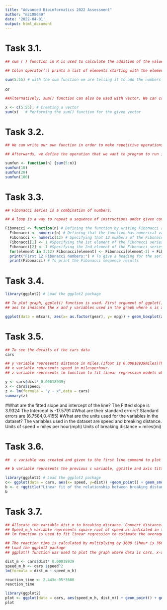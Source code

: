 ---
title: "Advanced Bioinformatics 2022 Assessment"
author: "m2108649"
date: '2022-04-01'
output: html_document
---

# Task 3.1.
```{r}
## sum ( ) function in R is used to calculate the addition of the values presented within the bracket which can be numeric or vectors. 

## Colon operator(:) prints a list of elements starting with the element before the colon to the element after it in other words we add a range.

sum(5:55) # with the sum function we are telling it to add the numbers between the specified range starting from 5 till 55.

```
or 

```{r}
##Alternatively, sum() function can also be used with vector. We can create a vector and call it x and then pass it into sum() function as parameters.

x <- c(5:55); # Creating a vector
sum(x)   # Performing the sum() function for the given vector
```



# Task 3.2.
```{r}
## We can write our own function in order to make repetitive operations using single command. We are defining our function by writing sumfun and the input parameter called 'n' which will be used to feed to the function.

## Afterwards, we define the operation that we want to program to run in the body of the function which is calculating the sum of integers between 5 and n with n being any number, within curly braces ({}). Then the function can be used to do the calculation for n=10, n=20, n=100 in a single command.

sumfun <- function(n) {sum(5:n)}
sumfun(10)
sumfun(20)
sumfun(100)
```



# Task 3.3.
```{r}
## Fibonacci series is a combination of numbers.

## A loop is a way to repeat a sequence of instructions under given commands which will allow us to print part of the code in repetition.The for loop for this example explains that 'for each element that is in the sequence' 

Fibonacci <- function(n) # Defining the function by writing Fibonacci and the input parameter is called n which will be the number of term desired.
  Fibonacci <- numeric(n) # Defining that the function has numerical value and specifying the number of entries to be printed by n
  Fibonacci <- numeric(12) # Specifying that 12 numbers of the Fibonacci series desired
  Fibonacci[1] <- 1 #Specifying the 1st element of the Fibonacci series is 1
  Fibonacci[2] <- 1 #Specifying the 2nd element of the Fibonacci series is 1
  for(element in 3:12) Fibonacci[element] <- Fibonacci[element-2] + Fibonacci[element-1] #In mathematical terms, the sequence of Fn of Fibonacci numbers is defined by the recurrence relation of Fn-1 + Fn-2. So it will print the Fibonacci numbers starting the loop from the 3rd to ending at 12th.
  print("First 12 Fibonacci numbers:") # To give a heading for the series
  print(Fibonacci) # To print the Fibonacci sequence results
```



# Task 3.4.
```{r}
library(ggplot2) # Load the ggplot2 package

## To plot graph, ggplot() function is used. First argument of ggplot() is the dataset(mtcars) to use in the graph.
## aes to indicate the x and y variables used in the graph where x is as.factor(gear) and for y is mpg. The function geom_boxplot is used to create a box plot. ggtitle is used to give a tittle for the graph. Labs is used to change the legend title.

ggplot(data = mtcars, aes(x= as.factor(gear), y= mpg)) + geom_boxplot(aes(fill= as.factor(gear))) + ggtitle("Box plot of Miles per gallon(mpg) vs Number of gears") + labs(fill='Number of gears')
```


 
# Task 3.5.
```{r}
## To see the details of the cars data
cars

## y variable represents distance in miles.(1foot is 0.00018939miles)Therefore distance is multiplied by 0.00018939.
## x variable represents speed in milesperhour.
## z variable represents lm function to fit linear regression models where it includes a formula (y ~ x) and a data to be used.

y <- cars$dist* 0.00018939; 
x <- cars$speed;
z <- lm(formula = "y ~ x",data = cars)
summary(z)
```
#What are the fitted slope and intercept of the line?
 The Fitted slope is 3.9324
 The Intercept is -17.5791
#What are their standard errors?
Standard errors are (6.7584,0.4155)
#What are the units used for the variables in the dataset? 
The variables used in the dataset are speed and breaking distance.
Units of speed = miles per hour(mph)
Units of breaking distance = miles(mi)



# Task 3.6.
```{r}
##  c variable was created and given to the first line command to plot the graph, ggplot() function is used. First argument of ggplot() is the dataset(cars) to use in the graph.aes to indicate the x and y variables used in the graph where x is speed and for y is distance. The function geom_point is used to create a scatter plot.geom_smooth is used to add another layer onto the plot. 

## b variable represents the previous c variable, ggtitle and axis tittles.

library(ggplot2) # Load the ggplot2 package
c<- ggplot(data = cars, aes(x= speed, y=dist)) +geom_point() + geom_smooth(method ="lm",formula = "y ~ x")
b <- c +ggtitle("Linear fit of the relationship between breaking distance(dist) and speed")+ xlab("speed(milesperhour-mph)")+ ylab("dist(miles-mi)")
b
```



# Task 3.7.
```{r}
## Allocate the variable dist_m to breaking distance. Convert distance(ft) to miles by multiplying it by 0.00018939. (1foot is 0.00018939miles)
## Speed_m_h variable represents square root of speed as indicated in the question.
## lm function is used to fit linear regression to estimate the average reaction time for driver to start breaking.

## The reaction time is calculated by multiplying by 3600 (1hour is 3600seconds)
## Load the ggplot2 package
## ggplot() function was used to plot the graph where data is cars, x-axis is speed_m_h, y-axis is dist_m. geom_point() is used to plot a scatter graph. geom_smooth is used to add the fitted line onto the graph to show the relationship.

dist_m <- cars$dist* 0.00018939
speed_m_h <- cars $speed^2
lm(formula = dist_m ~ speed_m_h)

reaction_time <- 2.443e-05*3600
reaction_time

library(ggplot2)
plot <- ggplot(data = cars, aes(speed_m_h, dist_m)) + geom_point() + geom_smooth(method = "lm", formula = y ~ x) + ggtitle("Regression model between breaking distance and speed")
plot
```


